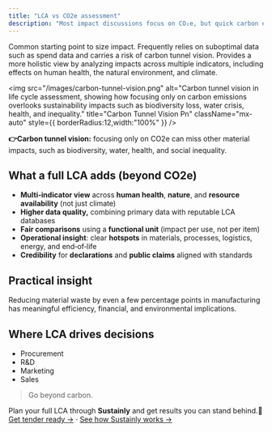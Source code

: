 ```yaml
---
title: "LCA vs CO2e assessment"
description: "Most impact discussions focus on CO₂e, but quick carbon estimates often rely on weak data and risk 'carbon tunnel vision.' Learn why looking beyond CO₂e gives a clearer sustainability picture."
---
```


<Card title="CO2e assessment" icon="leaf" color="#ffffff" horizontal>
  Common starting point to size impact. Frequently relies on suboptimal data such as spend data and carries a risk of carbon tunnel vision.
</Card>

<Card title="LCA assessment" icon="leaf" color="#ffffff" horizontal>
  Provides a more holistic view by analyzing impacts across multiple indicators, including effects on human health, the natural environment, and climate.
</Card>

<img
  src="/images/carbon-tunnel-vision.png"
  alt="Carbon tunnel vision in life cycle assessment, showing how focusing only on carbon emissions overlooks sustainability impacts such as biodiversity loss, water crisis, health, and inequality."
  title="Carbon Tunnel Vision Pn"
  className="mx-auto"
  style={{ borderRadius:12,width:"100%" }}
/>

**👉Carbon tunnel vision:** focusing only on CO2e can miss other material impacts, such as biodiversity, water, health, and social inequality.

## What a full LCA adds (beyond CO2e)

- **Multi‑indicator view** across **human health**, **nature**, and **resource availability** (not just climate)
- **Higher data quality,** combining primary data with reputable LCA databases
- **Fair comparisons** using a **functional unit** (impact per use, not per item)
- **Operational insight**: clear **hotspots** in materials, processes, logistics, energy, and end‑of‑life
- **Credibility** for **declarations** and **public claims** aligned with standards

## Practical insight

Reducing material waste by even a few percentage points in manufacturing has meaningful efficiency, financial, and environmental implications.

## Where LCA drives decisions

- Procurement
- R&D
- Marketing
- Sales

> Go beyond carbon.

Plan your full LCA through **Sustainly** and get results you can stand behind.🌱
[Get tender ready →](/https://sustainly.ai) · [See how Sustainly works →](/product)